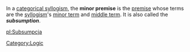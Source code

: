 In a [[categorical syllogism]], the '''minor premise''' is the [[premise]] whose terms are the [[syllogism]]'s [[minor term]] and [[middle term]]. It is also called the '''''subsumption'''''.

[[Category:Logic]]
{{FOLDOC}}
{{substub}}

[[pl:Subsumpcja]]